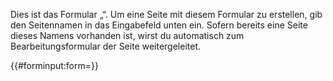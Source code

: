 <includeonly>
Dies ist das Formular „{{PAGENAME}}“.
Um eine Seite mit diesem Formular zu erstellen, gib den Seitennamen in das Eingabefeld unten ein.
Sofern bereits eine Seite dieses Namens vorhanden ist, wirst du automatisch zum Bearbeitungsformular der Seite weitergeleitet.


{{#forminput:form={{PAGENAME}}}}

</includeonly>